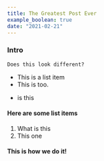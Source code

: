 ```yaml
---
title: The Greatest Post Ever
example_boolean: true
date: "2021-02-21"
---
```


### Intro

    Does this look different?

- This is a list item
- This is too.    
* is this

#### Here are some list items
1. What is this
1. This one

#### This is how we do it!

